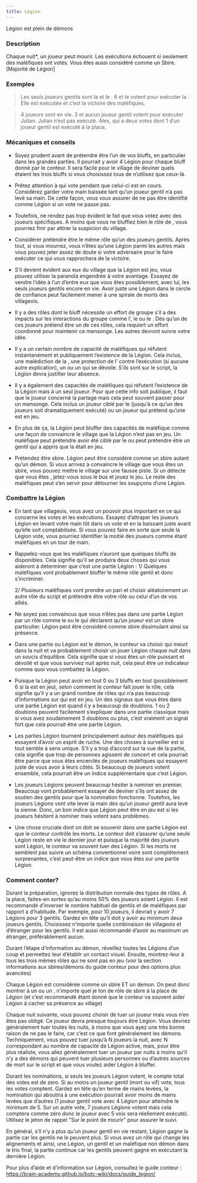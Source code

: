 ```yaml
---
title: Légion
---
```



<Role LEGION header />

Légion est plein de démons

### Description

Chaque nuit*, un joueur peut mourir. Les exécutions échouent si seulement des maléfiques ont votés. Vous êtes aussi considéré comme un Sbire. [Majorité de Légion]

### Exemples

> Les seuls joueurs gentils sont la <Role VOYANTE /> et le <Role MERCENAIRE />. 6 <Role LEGION /> et le <Role MERCENAIRE /> votent pour exécuter la <Role VOYANTE />. Elle est exécutée et c’est la victoire des maléfiques.

> 4 joueurs sont en vie. 3 <Role LEGION /> et aucun joueur gentil votent pour exécuter Julian. Julian n’est pas exécuté. Alex, qui a deux votes dont 1 d’un joueur gentil est exécuté à la place. 

### Mécaniques et conseils

- Soyez prudent avant de prétendre être l’un de vos bluffs, en particulier dans les grandes parties. Il pourrait y avoir 4 Légion pour chaque bluff donné par le conteur. Il sera facile pour le village de deviner quels étaient les trois bluffs si vous choisissez tous de n’utilisez que ceux-là. 

- Prêtez attention à qui vote pendant que celui-ci est en cours. Considérez garder votre main baissée tant qu’un joueur gentil n’a pas levé sa main. De cette façon, vous vous assurer de ne pas être identifié comme Légion si un vote ne passe pas.

- Toutefois, ne rendez pas trop évident le fait que vous votez avec des joueurs spécifiques. A moins que vous ne bluffiez bien le rôle de <Role MAJORDOME />, vous pourriez finir par attirer la suspicion du village.

- Considérer prétendre être le même rôle qu’un des joueurs gentils. Après tout, si vous mourrez, vous n’êtes qu’une Légion parmi les autres mais vous pouvez jeter assez de doute si votre adversaire pour le faire exécuter ce qui vous rapprochera de la victoire.

- S’il devient évident aux eux du village que la Légion est jeu, vous pouvez utiliser la paranoïa engendrée à votre avantage. Essayez de vendre l’idée à l’un d’entre eux que vous êtes possiblement, avec lui, les seuls joueurs gentils encore en vie. Avoir juste une Légion dans le cercle de confiance peut facilement mener à une spirale de morts des villageois.

- Il y a des rôles dont le bluff nécessite un effort de groupe s’il a des impacts sur les interactions du groupe comme l’<Role ATHEE />, le <Role CULTIVATEUR_DE_PAVOT /> ou le <Role VORTOX />. Dès qu’un de ces joueurs prétend être un de ces rôles, cela requiert un effort coordonné pour maintenir ce mensonge. Les autres devront suivre votre idée. 

- Il y a un certain nombre de capacité de maléfiques qui réfutent instantanément et publiquement l’existence de la Légion. Cela inclus, une malédiction de la <Role SORCIERE />, une protection de l’<Role AVOCAT_DU_DIABLE /> contre l’exécution (si aucune autre explication), un <Role PROPHETE_DE_L_EFFROI /> ou un <Role PSYCHOPATHE /> qui se dévoile. S’ils sont sur le script, la Légion devra justifier leur absence.

- Il y a également des capacités de maléfiques qui réfutent l’existence de la Légion mais à un seul joueur. Pour que cette info soit publique, il faut que le joueur concerné la partage mais cela peut souvent passer pour un mensonge. Cela inclus un joueur ciblé par le <Role MANIPULATEUR /> (jusqu’à ce qu’un des joueurs soit dramatiquement exécuté) ou un joueur qui prétend qu’une <Role VEUVE_NOIRE /> est en jeu. 

- En plus de ça, la Légion peut bluffer des capacités de maléfique comme une façon de convaincre le village que la Légion n’est pas en jeu. Un maléfique peut prétendre avoir été ciblé par le <Role MANIPULATEUR /> ou peut prétendre être un gentil qui a appris que la <Role VEUVE_NOIRE /> était en jeu.

- Prétendez être sbire. Légion peut être considéré comme un sbire autant qu’un démon. Si vous arrivez à convaincre le village que vous êtes un sbire, vous pouvez mettre le village sur une fausse piste. Si un <Role GARDIEN /> détecte que vous êtes <Role EMPOISONNEUR />, jetez-vous sous le bus et jouez le jeu. Le reste des maléfiques peut s’en servir pour détourner les soupçons d’une Légion.

### Combattre la Légion

- En tant que villageois, vous avez un pouvoir plus important en ce qui concerne les votes et les exécutions. Essayez d’attraper les joueurs Légion en levant votre main tôt dans un vote et en la baissant juste avant qu’elle soit comptabilisée. Si vous pouvez faire en sorte que seule la Légion vote, vous pourriez identifier la moitié des joueurs comme étant maléfiques en un tour de main.

- Rappelez-vous que les maléfiques n’auront que quelques bluffs de disponibles. Cela signifie qu’il se produira deux choses qui vous aideront à déterminer que c’est une partie Légion :
	1/ Quelques maléfiques vont probablement bluffer le même rôle gentil et donc s’incriminer.
    
    2/ Plusieurs maléfiques vont prendre un pari et choisir aléatoirement un autre rôle du script et prétendre être votre rôle ou celui d’un de vos alliés.

- Ne soyez pas convaincus que vous n’êtes pas dans une partie Légion par un rôle comme le <Role CROQUE_MORT /> ou le <Role REVEUR /> qui déclarent qu’un joueur est un sbire particulier. Légion peut être considéré comme sbire dissimulant ainsi sa présence.

- Dans une partie ou Légion est le démon, le conteur va choisir qui meurt dans la nuit et va probablement choisir un jouer Légion chaque nuit dans un soucis d’équilibre. Cela signifie que si vous êtes un rôle puissant et dévoilé et que vous survivez nuit après nuit, cela peut être un indicateur comme quoi vous combattez la Légion.

- Puisque la Légion peut avoir en tout 0 ou 3 bluffs en tout (possiblement 6 si la <Role BALANCE /> est en jeu), selon comment le conteur fait jouer le rôle, cela signifie qu’il y a un grand nombre de rôles qui n’a pas beaucoup d’informations sur qui est en jeu. Un des signaux que vous êtes dans une partie Légion est quand il y a beaucoup de doublons. 1 ou 2 doublons peuvent facilement s’expliquer dans une partie classique mais si vous avez soudainement 3 doublons ou plus, c’est vraiment un signal fort que cela pourrait être une partie Légion. 

- Les parties Légion tournent principalement autour des maléfiques qui essayent d’avoir un esprit de ruche. Une des choses à surveiller est si tout semble à sens unique. S’il y a trop d’accord sur la vue de la partie, cela signifie que trop de personnes agissent de concert et cela pourrait être parce que vous êtes encerclés de joueurs maléfiques qui essayent juste de vous avoir à leurs côtés. Si beaucoup de joueurs votent ensemble, cela pourrait être un indice supplémentaire que c’est Légion.

- Les joueurs Légions peuvent beaucoup hésiter à nominer en premier. Beaucoup vont probablement essayer de deviner s’ils ont assez de soutien des gentils pour que la nomination fonctionne. Toutefois, les joueurs Légions vont vite lever la main dès qu’un joueur gentil aura levé la sienne. Donc, un bon indice que Légion peut être en jeu est si les joueurs hésitent à nominer mais votent sans problèmes.

- Une chose cruciale dont on doit se souvenir dans une partie Légion est que le conteur contrôle les morts. Le conteur doit s’assurer qu’une seule Légion reste en vie le dernier jour et puisque la majorité des joueurs sont Légion, le conteur va souvent tuer des Légion. Si les morts ne semblent pas suivre un schéma conventionnel voire sont complètement surprenantes, c’est peut-être un indice que vous êtes sur une partie Légion.

### Comment conter?

Durant la préparation, ignorez la distribution normale des types de rôles. A la place, faites-en sortes qu’au moins 50% des joueurs soient Légion. Il est recommandé d’inverser le nombre habituel de gentils et de maléfiques par rapport à d’habitude. Par exemple, pour 10 joueurs, il devrait y avoir 7 Légions pour 3 gentils. Gardez en tête qu’il doit y avoir au minimum deux joueurs gentils. Choisissez n’importe quelle combinaison de villageois et d’étranger pour les gentils. Il est aussi recommandé d’avoir au maximum un étranger, préférablement aucun.

Durant l’étape d’information au démon, réveillez toutes les Légions d’un coup et permettez leur d’établir un contact visuel. Ensuite, montrez-leur à tous les trois mêmes rôles qui ne sont pas en jeu (voir la section informations aux sbires/démons du guide conteur pour des options plus avancées)

Chaque Légion est considérée comme un sbire ET un demon. On peut donc montrer à un <Role ENQUETEUR /> ou un <Role CROQUE_MORT />, n’importe quel je ton de rôle de sbire à la place de Légion (et c’est recommandé étant donné que le conteur va souvent aider Légion à cacher sa présence au village)

Chaque nuit suivante, vous pouvez choisir de tuer un joueur mais vous n’en êtes pas obligé. Ce joueur devra presque toujours être Légion. Vous devriez généralement tuer toutes les nuits, à moins que vous ayez une très bonne raison de ne pas le faire, car c’est ce que font généralement les démons. Techniquement, vous pouvez tuer jusqu’à N joueurs la nuit, avec N correspondant au nombre de capacité de Légion active, mais, pour être plus réaliste, vous allez généralement tuer un joueur par nuits à moins qu’il n’y a des démons qui peuvent tuer plusieurs personnes ou d’autres sources de mort sur le script et que vous voulez aider Légion à bluffer.

Durant les nominations, si seuls les joueurs Légion votent, le compte total des votes est de zero. Si au moins un joueur gentil (mort ou vif) vote, tous les votes comptent. Gardez en tête qu’en terme de mains levées, la nomination qui aboutira à une exécution pourrait avoir moins de mains levées que d’autres (1 joueur gentil vote avec 4 Légion pour atteindre le minimum de 5. Sur un autre vote, 7 joueurs Légions votent mais cela comptera comme zéro donc le joueur avec 5 voix sera réellement exécuté). Utilisez le jeton de rappel "Sur le point de mourir" pour assurer le suivi.

En général, s’il n’y a plus qu’un joueur gentil en vie restant, Légion gagne la partie car les gentils ne le peuvent plus. Si vous avez un rôle qui change les alignements et ainsi, une Légion, un gentil et un maléfique non démon dans le trio final, la partie continue car les gentils peuvent gagne en exécutant la dernière Légion.

Pour plus d’aide et d’information sur Légion, consultez le guide conteur : 
https://brain-academy.github.io/botc-wiki/docs/guide_legion/
